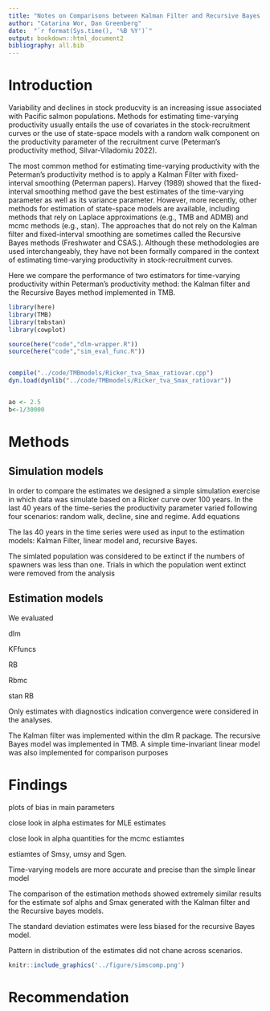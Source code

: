 ```yaml
---
title: "Notes on Comparisons between Kalman Filter and Recursive Bayes methodologies "
author: "Catarina Wor, Dan Greenberg"
date:  "`r format(Sys.time(), '%B %Y')`"
output: bookdown::html_document2
bibliography: all.bib
---
```


# Introduction

Variability and declines in stock producvity is an increasing issue associated with Pacific salmon populations.
Methods for estimating time-varying productivity usually entails the use of covariates in the stock-recruitment curves or the use of state-space models with a random walk component on the productivity parameter of the recruitment curve (Peterman's productivity method, Silvar-Viladomiu 2022). 

The most common method for estimating time-varying productivity with the Peterman's productivity method is to apply a Kalman Filter with fixed-interval smoothing (Peterman papers). Harvey (1989) showed that the fixed-interval smoothing method gave the best estimates of the time-varying parameter as well as its variance parameter. However, more recently, other methods for estimation of state-space models are available, including methods that rely on Laplace approximations (e.g., TMB and ADMB) and mcmc methods (e.g., stan). The approaches that do not rely on the Kalman filter and fixed-interval smoothing are sometimes called the Recursive Bayes methods (Freshwater and CSAS.). Although these methodologies are used interchangeably, they have not been formally compared in the context of estimating time-varying productivity in stock-recruitment curves. 

Here we compare the performance of two estimators for time-varying productivity within Peterman's productivity method: the Kalman filter and the Recursive Bayes method implemented in TMB. 

```r
library(here)
library(TMB)
library(tmbstan)
library(cowplot)

source(here("code","dlm-wrapper.R"))
source(here("code","sim_eval_func.R"))


compile("../code/TMBmodels/Ricker_tva_Smax_ratiovar.cpp")
dyn.load(dynlib("../code/TMBmodels/Ricker_tva_Smax_ratiovar"))


ao <- 2.5
b<-1/30000

```

# Methods

## Simulation models

In order to compare the estimates we designed a simple simulation exercise in which data was simulate based on a Ricker curve over 100 years. In the last 40 years of the time-series the productivity parameter varied following four scenarios: random walk, decline, sine and regime. 
Add equations

The las 40 years in the time series were used as input to the estimation models: Kalman Filter, linear model  and, recursive Bayes. 

The  simlated population was considered to be extinct if the numbers of spawners was less than one. Trials in which the population went extinct were removed from the analysis

## Estimation models

We evaluated 

dlm

KFfuncs

RB 

Rbmc

stan RB

Only  estimates with diagnostics indication convergence were considered in the analyses. 

The Kalman filter was implemented within the dlm R package. The recursive Bayes model was implemented in TMB. A simple time-invariant linear model was also implemented for comparison purposes

# Findings

plots of bias in main parameters

close look in alpha estimates for MLE estimates

close look in alpha quantities for the mcmc estiamtes

estiamtes of Smsy, umsy and Sgen.

Time-varying models are more accurate and precise than the simple linear model
 
The comparison of the estimation methods showed extremely similar results for the estimate sof alphs and Smax generated with the Kalman filter and the Recursive bayes models. 

The standard deviation estimates were less biased for the recursive Bayes model. 

Pattern in distribution of the estimates did not chane across scenarios. 



```r
knitr::include_graphics('../figure/simscomp.png')
```

# Recommendation


